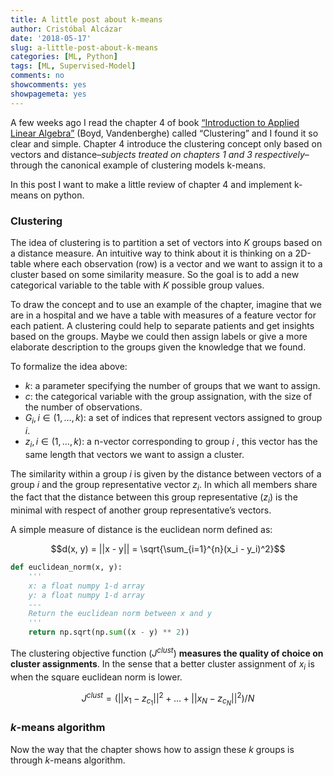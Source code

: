 ```yaml
---
title: A little post about k-means
author: Cristóbal Alcázar
date: '2018-05-17'
slug: a-little-post-about-k-means
categories: [ML, Python]
tags: [ML, Supervised-Model]
comments: no
showcomments: yes
showpagemeta: yes
---
```


A few weeks ago I read the chapter 4 of book ["Introduction to Applied Linear Algebra"](https://web.stanford.edu/~boyd/vmls/) (Boyd, Vandenberghe) called "Clustering" and I found it so clear and simple. Chapter 4 introduce the clustering concept only based on vectors and distance--*subjects treated on chapters 1 and 3 respectively*--through the canonical example of clustering models k-means.

In this post I want to make a little review of chapter 4 and implement k-means on python.

### Clustering

The idea of clustering is to partition a set of vectors into $K$ groups based on a distance measure. An intuitive way to think about it is thinking on a 2D-table where each observation (row) is a vector and we want to assign it to a cluster based on some similarity measure. So the goal is to add a new categorical variable to the table with $K$ possible group values.

To draw the concept and to use an example of the chapter, imagine that we are in a hospital and we have a table with measures of a feature vector for each patient. A clustering could help to separate patients and get insights based on the groups. Maybe we could then assign labels or give a more elaborate description to the groups given the knowledge that we found.

To formalize the idea above:

- $k$: a parameter specifying the number of groups that we want to assign.
- $c$: the categorical variable with the group assignation, with the size of the number of observations.
- $G_i, i \in (1,\dots,k)$: a set of indices that represent vectors assigned to group $i$.
- $z_i, i \in (1,\dots,k)$: a n-vector corresponding to  group $i$ , this vector has the same length that vectors we want to assign a cluster.
  
The similarity within a group $i$ is given by the distance between vectors of a group $i$ and the group representative vector $z_i$. In which all members share the fact that the distance between this group representative ($z_i$) is the minimal with respect of another group representative's vectors.

A simple measure of distance is the euclidean norm defined as:

$$d(x, y) = ||x - y|| = \sqrt{\sum_{i=1}^{n}(x_i - y_i)^2}$$

```python
def euclidean_norm(x, y):
    '''
    x: a float numpy 1-d array
    y: a float numpy 1-d array
    ---
    Return the euclidean norm between x and y
    '''
    return np.sqrt(np.sum((x - y) ** 2))
```

The clustering objective function ($J^{clust}$) **measures the quality of choice on cluster assignments**. In the sense that a better cluster assignment of $x_i$ is when the square euclidean norm is lower.

$$J^{clust} = (||x_1 - z_{c_1}||^2 + \dots + ||x_N - z_{c_N}||^2) / N$$


### *k*-means algorithm

Now the way that the chapter shows how to assign these $k$ groups is through *k*-means algorithm.